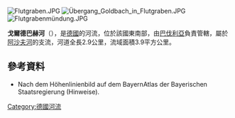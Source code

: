 {{Multiple issues|
{{Expand language|1=de|time=2020-08-24T15:26:04+00:00}}
{{Onesource|time=2020-08-24T15:26:04+00:00}}
}}
{{Coord|49|59|26.31|N|9|9|45.63|E|display=title}}
[[Image:Flutgraben.JPG|right]]
[[Image:Übergang_Goldbach_in_Flutgraben.JPG|right]]
[[Image:Flutgrabenmündung.JPG|right]]

'''戈爾德巴赫河'''（{{lang-de|Goldbach}}），是[[德國|德國]]的河流，位於該國東南部，由[[巴伐利亞|巴伐利亞]]負責管轄，屬於[[阿沙夫河|阿沙夫河]]的支流，河道全長2.9公里，流域面積3.9平方公里。

==參考資料==
* Nach dem Höhenlinienbild auf dem BayernAtlas der Bayerischen Staatsregierung (Hinweise).

{{Germany-geo-stub}}
[[Category:德國河流|Category:德國河流]]